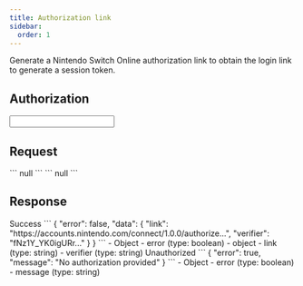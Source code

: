 ```yaml
---
title: Authorization link
sidebar:
  order: 1
---
```


<Path method="GET" path="/authorization/link" base={Routes.nso} />

Generate a Nintendo Switch Online authorization link to obtain the login link to generate a session token.

## Authorization

<AuthorizationHandler>
  <Input required authType="http" authName="api_key" valueType="string" valueDescription="" valueExample="" inputName="API Key" inputType="password" inputPlaceholder="api key" requestType="authorization"/>
</AuthorizationHandler>

## Request

<ApiTester>
  <Fragment slot="response">
    ```
    null
    ```
  </Fragment>
  <Fragment slot="request">
    ```
    null
    ```
  </Fragment>
</ApiTester>

## Response

<Tabs>
  <TabItem label="200">
    Success
    <Tabs syncKey="example">
      <TabItem label="Example">
        <DynamicCode language="json" name="200" disabled>
          ```
          {
            "error": false,
            "data": {
              "link": "https://accounts.nintendo.com/connect/1.0.0/authorize...",
              "verifier": "fNz1Y_YK0igURr..."
            }
          }
          ```
        </DynamicCode>
      </TabItem>
      <TabItem label="Schema">
        <Tree>
          - Object
            - error (type: boolean)
            - object
              - link (type: string)
              - verifier (type: string)
        </Tree>
      </TabItem>
    </Tabs>
  </TabItem>
  <TabItem label="401">
    Unauthorized
    <Tabs syncKey="example">
      <TabItem label="Example">
        <DynamicCode language="json" name="401" disabled>
          ```
          {
            "error": true,
            "message": "No authorization provided"
          }
          ```
        </DynamicCode>
      </TabItem>
      <TabItem label="Schema">
        <Tree>
          - Object
            - error (type: boolean)
            - message (type: string)
        </Tree>
      </TabItem>
    </Tabs>
  </TabItem>
</Tabs>